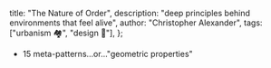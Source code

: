   title: "The Nature of Order",
  description: "deep principles behind environments that feel alive",
  author: "Christopher Alexander",
  tags: ["urbanism 🏘️", "design 📐"],
};

<PLHead title={meta.title} description={meta.description} />

<PLMeta
  title={meta.title}
  description={meta.description}
  author={meta.author}
  tags={meta.tags}
/>

- 15 meta-patterns…or…"geometric properties"

<PLLinks>
  <PLLink
    title="The Nature of Order (Wikipedia)"
    url="https://en.wikipedia.org/wiki/The_Nature_of_Order"
  />
  <PLLink
    title="Pattern Language Bookstore - The Nature of Order"
    url="https://www.patternlanguage.com/bookstore/nature-of-order.html"
  />
  <PLLink
    title="NatureOfOrder.com"
    url="http://www.natureoforder.com/overview.htm"
  />
</PLLinks>
